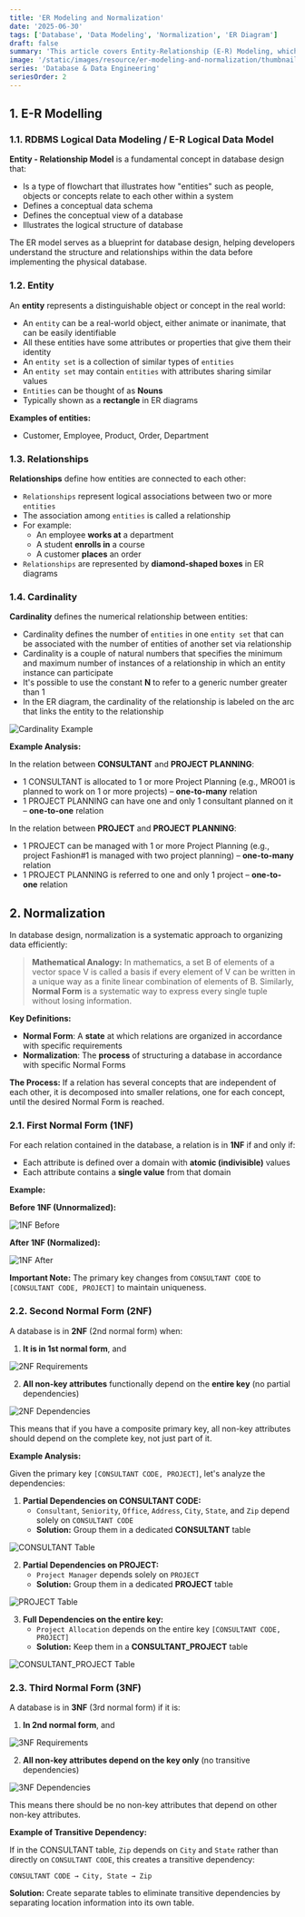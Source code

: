 ```yaml
---
title: 'ER Modeling and Normalization'
date: '2025-06-30'
tags: ['Database', 'Data Modeling', 'Normalization', 'ER Diagram']
draft: false
summary: 'This article covers Entity-Relationship (E-R) Modeling, which visually depicts the relationships between identifiable entities in a database. It discusses key concepts such as entities and their attributes, relationships and cardinality, and the importance of normalization (1NF, 2NF, 3NF) to optimize data structure and reduce redundancy for improved data integrity and efficiency.'
image: '/static/images/resource/er-modeling-and-normalization/thumbnail.png'
series: 'Database & Data Engineering'
seriesOrder: 2
---
```


<TOCInline toc={props.toc} asDisclosure toHeading={3} />

## 1. E-R Modelling

### 1.1. RDBMS Logical Data Modeling / E-R Logical Data Model

**Entity - Relationship Model** is a fundamental concept in database design that:

- Is a type of flowchart that illustrates how "entities" such as people, objects or concepts relate to each other within a system
- Defines a conceptual data schema
- Defines the conceptual view of a database
- Illustrates the logical structure of database

The ER model serves as a blueprint for database design, helping developers understand the structure and relationships within the data before implementing the physical database.

### 1.2. Entity

An **entity** represents a distinguishable object or concept in the real world:

- An `entity` can be a real-world object, either animate or inanimate, that can be easily identifiable
- All these entities have some attributes or properties that give them their identity
- An `entity set` is a collection of similar types of `entities`
- An `entity set` may contain `entities` with attributes sharing similar values
- `Entities` can be thought of as **Nouns**
- Typically shown as a **rectangle** in ER diagrams

**Examples of entities:**

- Customer, Employee, Product, Order, Department

### 1.3. Relationships

**Relationships** define how entities are connected to each other:

- `Relationships` represent logical associations between two or more `entities`
- The association among `entities` is called a relationship
- For example:
  - An employee **works at** a department
  - A student **enrolls in** a course
  - A customer **places** an order
- `Relationships` are represented by **diamond-shaped boxes** in ER diagrams

### 1.4. Cardinality

**Cardinality** defines the numerical relationship between entities:

- Cardinality defines the number of `entities` in one `entity set` that can be associated with the number of entities of another set via relationship
- Cardinality is a couple of natural numbers that specifies the minimum and maximum number of instances of a relationship in which an entity instance can participate
- It's possible to use the constant **N** to refer to a generic number greater than 1
- In the ER diagram, the cardinality of the relationship is labeled on the arc that links the entity to the relationship

![Cardinality Example](/static/images/resource/er-modeling-and-normalization/cardinality-example.png)

**Example Analysis:**

In the relation between **CONSULTANT** and **PROJECT PLANNING**:

- 1 CONSULTANT is allocated to 1 or more Project Planning (e.g., MRO01 is planned to work on 1 or more projects) – **one-to-many** relation
- 1 PROJECT PLANNING can have one and only 1 consultant planned on it – **one-to-one** relation

In the relation between **PROJECT** and **PROJECT PLANNING**:

- 1 PROJECT can be managed with 1 or more Project Planning (e.g., project Fashion#1 is managed with two project planning) – **one-to-many** relation
- 1 PROJECT PLANNING is referred to one and only 1 project – **one-to-one** relation

## 2. Normalization

In database design, normalization is a systematic approach to organizing data efficiently:

> **Mathematical Analogy:** In mathematics, a set B of elements of a vector space V is called a basis if every element of V can be written in a unique way as a finite linear combination of elements of B.
> Similarly, **Normal Form** is a systematic way to express every single tuple without losing information.

**Key Definitions:**

- **Normal Form**: A **state** at which relations are organized in accordance with specific requirements
- **Normalization**: The **process** of structuring a database in accordance with specific Normal Forms

**The Process:**
If a relation has several concepts that are independent of each other, it is decomposed into smaller relations, one for each concept, until the desired Normal Form is reached.

### 2.1. First Normal Form (1NF)

For each relation contained in the database, a relation is in **1NF** if and only if:

- Each attribute is defined over a domain with **atomic (indivisible)** values
- Each attribute contains a **single value** from that domain

**Example:**

**Before 1NF (Unnormalized):**

![1NF Before](/static/images/resource/er-modeling-and-normalization/image%202.png)

**After 1NF (Normalized):**

![1NF After](/static/images/resource/er-modeling-and-normalization/image%203.png)

**Important Note:** The primary key changes from `CONSULTANT CODE` to `[CONSULTANT CODE, PROJECT]` to maintain uniqueness.

### 2.2. Second Normal Form (2NF)

A database is in **2NF** (2nd normal form) when:

1. **It is in 1st normal form**, and

![2NF Requirements](/static/images/resource/er-modeling-and-normalization/image%204.png)

2. **All non-key attributes** functionally depend on the **entire key** (no partial dependencies)

![2NF Dependencies](/static/images/resource/er-modeling-and-normalization/image%205.png)

This means that if you have a composite primary key, all non-key attributes should depend on the complete key, not just part of it.

**Example Analysis:**

Given the primary key `[CONSULTANT CODE, PROJECT]`, let's analyze the dependencies:

1. **Partial Dependencies on CONSULTANT CODE:**
   - `Consultant`, `Seniority`, `Office`, `Address`, `City`, `State`, and `Zip` depend solely on `CONSULTANT CODE`
   - **Solution:** Group them in a dedicated **CONSULTANT** table

![CONSULTANT Table](/static/images/resource/er-modeling-and-normalization/image%206.png)

2. **Partial Dependencies on PROJECT:**
   - `Project Manager` depends solely on `PROJECT`
   - **Solution:** Group them in a dedicated **PROJECT** table

![PROJECT Table](/static/images/resource/er-modeling-and-normalization/image%207.png)

3. **Full Dependencies on the entire key:**
   - `Project Allocation` depends on the entire key `[CONSULTANT CODE, PROJECT]`
   - **Solution:** Keep them in a **CONSULTANT_PROJECT** table

![CONSULTANT_PROJECT Table](/static/images/resource/er-modeling-and-normalization/image%208.png)

### 2.3. Third Normal Form (3NF)

A database is in **3NF** (3rd normal form) if it is:

1. **In 2nd normal form**, and

![3NF Requirements](/static/images/resource/er-modeling-and-normalization/image%209.png)

2. **All non-key attributes depend on the key only** (no transitive dependencies)

![3NF Dependencies](/static/images/resource/er-modeling-and-normalization/image%2010.png)

This means there should be no non-key attributes that depend on other non-key attributes.

**Example of Transitive Dependency:**

If in the CONSULTANT table, `Zip` depends on `City` and `State` rather than directly on `CONSULTANT CODE`, this creates a transitive dependency:

`CONSULTANT CODE → City, State → Zip`

**Solution:** Create separate tables to eliminate transitive dependencies by separating location information into its own table.

